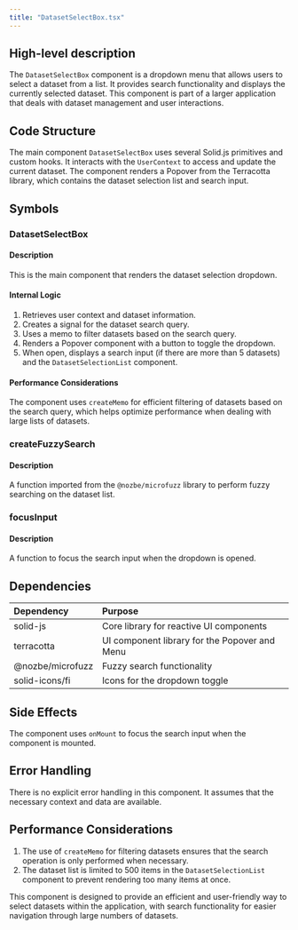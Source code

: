 ```yaml
---
title: "DatasetSelectBox.tsx"
---
```


## High-level description
The `DatasetSelectBox` component is a dropdown menu that allows users to select a dataset from a list. It provides search functionality and displays the currently selected dataset. This component is part of a larger application that deals with dataset management and user interactions.

## Code Structure
The main component `DatasetSelectBox` uses several Solid.js primitives and custom hooks. It interacts with the `UserContext` to access and update the current dataset. The component renders a Popover from the Terracotta library, which contains the dataset selection list and search input.

## Symbols

### DatasetSelectBox
#### Description
This is the main component that renders the dataset selection dropdown.

#### Internal Logic
1. Retrieves user context and dataset information.
2. Creates a signal for the dataset search query.
3. Uses a memo to filter datasets based on the search query.
4. Renders a Popover component with a button to toggle the dropdown.
5. When open, displays a search input (if there are more than 5 datasets) and the `DatasetSelectionList` component.

#### Performance Considerations
The component uses `createMemo` for efficient filtering of datasets based on the search query, which helps optimize performance when dealing with large lists of datasets.

### createFuzzySearch
#### Description
A function imported from the `@nozbe/microfuzz` library to perform fuzzy searching on the dataset list.

### focusInput
#### Description
A function to focus the search input when the dropdown is opened.

## Dependencies
| Dependency | Purpose |
|:-----------|:--------|
| solid-js | Core library for reactive UI components |
| terracotta | UI component library for the Popover and Menu |
| @nozbe/microfuzz | Fuzzy search functionality |
| solid-icons/fi | Icons for the dropdown toggle |

## Side Effects
The component uses `onMount` to focus the search input when the component is mounted.

## Error Handling
There is no explicit error handling in this component. It assumes that the necessary context and data are available.

## Performance Considerations
1. The use of `createMemo` for filtering datasets ensures that the search operation is only performed when necessary.
2. The dataset list is limited to 500 items in the `DatasetSelectionList` component to prevent rendering too many items at once.

This component is designed to provide an efficient and user-friendly way to select datasets within the application, with search functionality for easier navigation through large numbers of datasets.